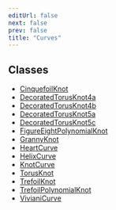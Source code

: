 ```yaml
---
editUrl: false
next: false
prev: false
title: "Curves"
---
```


## Classes

- [CinquefoilKnot](../classes/Curves.CinquefoilKnot.html)
- [DecoratedTorusKnot4a](../classes/Curves.DecoratedTorusKnot4a.html)
- [DecoratedTorusKnot4b](../classes/Curves.DecoratedTorusKnot4b.html)
- [DecoratedTorusKnot5a](../classes/Curves.DecoratedTorusKnot5a.html)
- [DecoratedTorusKnot5c](../classes/Curves.DecoratedTorusKnot5c.html)
- [FigureEightPolynomialKnot](../classes/Curves.FigureEightPolynomialKnot.html)
- [GrannyKnot](../classes/Curves.GrannyKnot.html)
- [HeartCurve](../classes/Curves.HeartCurve.html)
- [HelixCurve](../classes/Curves.HelixCurve.html)
- [KnotCurve](../classes/Curves.KnotCurve.html)
- [TorusKnot](../classes/Curves.TorusKnot.html)
- [TrefoilKnot](../classes/Curves.TrefoilKnot.html)
- [TrefoilPolynomialKnot](../classes/Curves.TrefoilPolynomialKnot.html)
- [VivianiCurve](../classes/Curves.VivianiCurve.html)
